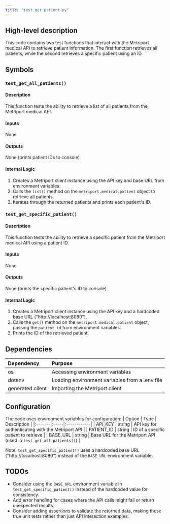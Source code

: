 ```yaml
---
title: "test_get_patient.py"
---
```


## High-level description
This code contains two test functions that interact with the Metriport medical API to retrieve patient information. The first function retrieves all patients, while the second retrieves a specific patient using an ID.

## Symbols

### `test_get_all_patients()`
#### Description
This function tests the ability to retrieve a list of all patients from the Metriport medical API.

#### Inputs
None

#### Outputs
None (prints patient IDs to console)

#### Internal Logic
1. Creates a Metriport client instance using the API key and base URL from environment variables.
2. Calls the `list()` method on the `metriport.medical.patient` object to retrieve all patients.
3. Iterates through the returned patients and prints each patient's ID.

### `test_get_specific_patient()`
#### Description
This function tests the ability to retrieve a specific patient from the Metriport medical API using a patient ID.

#### Inputs
None

#### Outputs
None (prints the specific patient's ID to console)

#### Internal Logic
1. Creates a Metriport client instance using the API key and a hardcoded base URL ("http://localhost:8080").
2. Calls the `get()` method on the `metriport.medical.patient` object, passing the `patient_id` from environment variables.
3. Prints the ID of the retrieved patient.

## Dependencies
| Dependency | Purpose |
|:-----------|:--------|
| os | Accessing environment variables |
| dotenv | Loading environment variables from a .env file |
| generated.client | Importing the Metriport client |

## Configuration
The code uses environment variables for configuration:
| Option | Type | Description |
|:-------|:-----|:------------|
| API_KEY | string | API key for authenticating with the Metriport API |
| PATIENT_ID | string | ID of a specific patient to retrieve |
| BASE_URL | string | Base URL for the Metriport API (used in `test_get_all_patients()`) |

Note: `test_get_specific_patient()` uses a hardcoded base URL ("http://localhost:8080") instead of the `BASE_URL` environment variable.

## TODOs
- Consider using the `BASE_URL` environment variable in `test_get_specific_patient()` instead of the hardcoded value for consistency.
- Add error handling for cases where the API calls might fail or return unexpected results.
- Consider adding assertions to validate the returned data, making these true unit tests rather than just API interaction examples.